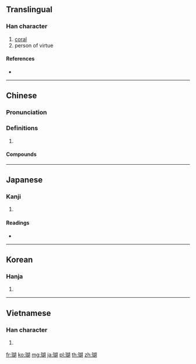 ==Translingual==

===Han character===
{{Han char|rn=96|rad=玉|as=09|sn=13|four=17120|canj=MGJRB}}

# [[coral]]
# person of virtue

====References====
* {{Han ref|kx=0738.040|dkj=21126|dj=1148.240|hdz=21125.090|uh=745A|ud=29786|bh=B7E4|bd=47076}}

----

==Chinese==
{{zh-forms}}

===Pronunciation===
{{zh-pron
|m=hú
|c=wu4
|mc=y
|oc=y
|cat=
}}

===Definitions===
{{zh-hanzi}}

# {{rfdef|zh}}

====Compounds====
{{zh-der|桃葉珊瑚|珊瑚|珊瑚在網|珊瑚婚|珊瑚島|珊瑚樹|珊瑚礁|珊瑚菜|珊瑚蟲|瑚璉|瑚璉之器|瑚璉器|綠珊瑚|蜈蚣珊瑚|鐵網珊瑚}}

----

==Japanese==

===Kanji===
{{ja-kanji|grade=|rs=玉09}}

# {{defn|lang=ja|sort=玉09}}

====Readings====
* {{ja-readings|goon=[[ご]] (go)|kanon=[[こ]] (ko)|kun=|nanori=}}

----

==Korean==

===Hanja===
{{ko-hanja|hangeul=호|eumhun=|rv=ho|mr=ho|y=ho}}

# {{defn|lang=ko|sort=玉09}}

----

==Vietnamese==

===Han character===
{{vi-hantu|[[hô]], [[hồ]]|rs=玉09}}

# {{defn|lang=vi|sort=玉09}}

[[fr:瑚]]
[[ko:瑚]]
[[mg:瑚]]
[[ja:瑚]]
[[pl:瑚]]
[[th:瑚]]
[[zh:瑚]]
